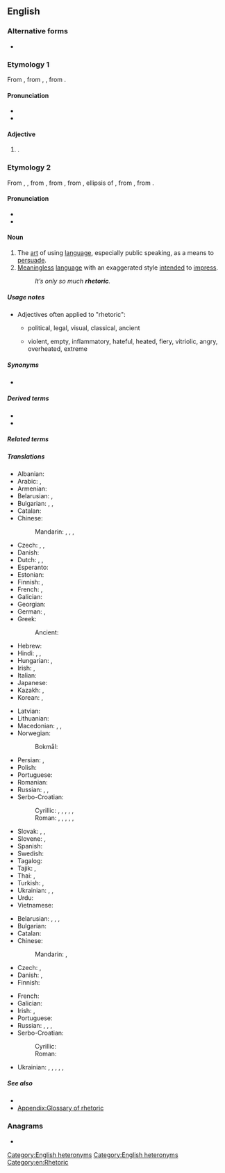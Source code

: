 ==English==
{{wikipedia}}

===Alternative forms===
* {{l|en|rhetorick}} {{qualifier|obsolete}}

===Etymology 1===
{{root|en|ine-pro|*werh₁-}}
From {{inh|en|enm|rethorik}}, from {{der|en|la|rēthoricus}}, {{m|la|rhētoricus}}, from {{der|en|grc|ῥητορῐκός}}.

====Pronunciation====
* {{IPA|en|/ɹɪˈtɒɹɪk/}}
* {{audio|en|LL-Q1860 (eng)-Vealhurl-rhetoric1.wav|Audio (UK)}}

====Adjective====
{{en-adj|?}}

# {{synonym of|en|rhetorical}}.

===Etymology 2===
From {{inh|en|enm|rethorik}}, {{m|enm|rhetoric}}, from {{der|en|fro|rhetorique}}, from {{der|en|la|rhētorica}}, from {{der|en|grc|ῥητορική}}, ellipsis of {{m|grc|[[ῥητορικὴ]] [[τέχνη]]}}, from {{m|grc|ῥητορικός||concerning public speech}}, from {{m|grc|ῥήτωρ||public speaker}}.

====Pronunciation====
* {{IPA|en|/ˈɹɛtəɹɪk/}}
* {{audio|en|LL-Q1860 (eng)-Vealhurl-rhetoric2.wav|Audio (UK)}}

====Noun====
{{en-noun|~}}

# The [[art]] of using [[language]], especially public speaking, as a means to [[persuade]].
# [[meaningless|Meaningless]] [[language]] with an exaggerated style [[intend]]ed to [[impress]].
#: ''It’s only so much '''rhetoric'''.''

=====Usage notes=====
* Adjectives often applied to "rhetoric":
** {{q|by kind or area of application}} political, legal, visual, classical, ancient
** {{q|by quality}} violent, empty, inflammatory, hateful, heated, fiery, vitriolic, angry, overheated, extreme

=====Synonyms=====
* {{l|en|wordcraft}}

=====Derived terms=====
* {{l|en|rhetorical}}
* {{l|en|rhetorician}}

=====Related terms=====
{{rootsee|en|werh₁}}

=====Translations=====
{{trans-top|art of using language for persuasion}}
* Albanian: {{t+|sq|retorikë|f}}
* Arabic: {{t|ar|بَلَاغَة|f}}, {{t|ar|فَصَاحَة|f}}
* Armenian: {{t|hy|հռետորաբանություն}}
* Belarusian: {{t|be|красамо́ўства|n}}, {{t|be|рыто́рыка|f}}
* Bulgarian: {{t+|bg|красноре́чие|n}}, {{t|bg|красноречи́вост|f}}, {{t+|bg|рито́рика|f}}
* Catalan: {{t+|ca|retòrica|f}}
* Chinese:
*: Mandarin: {{t+|cmn|修辭}}, {{t+|cmn|修辞|tr=xiūcí}}, {{t+|cmn|修辭學}}, {{t+|cmn|修辞学|tr=xiūcíxué}}
* Czech: {{t|cs|řečnictví|n}}, {{t+|cs|rétorika|f}}, {{t|cs|výřečnost|f}}
* Danish: {{t|da|retorik|c}}
* Dutch: {{t|nl|redekunde|f}}, {{t+|nl|retorica|f}}, {{t+|nl|retoriek|f}}
* Esperanto: {{t-needed|eo}}
* Estonian: {{t|et|retoorika}}
* Finnish: {{t+|fi|puhetaito}}, {{t+|fi|retoriikka}}
* French: {{t+|fr|rhétorique|f}}, {{t+|fr|discours|m}}
* Galician: {{t+|gl|retórica|f}}
* Georgian: {{t|ka|რიტორიკა}}
* German: {{t+|de|Rhetorik|f}}, {{t+|de|Redekunst|f}}
* Greek: {{t+|el|ρητορική|f}}
*: Ancient: {{t|grc|ῥητορική|f}}
* Hebrew: {{t+|he|רֶטוֹרִיקָה|f|tr=retórika}}
* Hindi: {{t|hi|वाक्पटुता|f}}, {{t+|hi|शब्दाडम्बर|m}}, {{t|hi|वक्रपटुता|f}}
* Hungarian: {{t+|hu|szónoklattan}}, {{t+|hu|retorika}}
* Irish: {{t|ga|reitric|f}}, {{t|ga|roscaireacht|f}}
* Italian: {{t+|it|retorica|f}}
* Japanese: {{t|ja|修辞学|tr=しゅうじがく, shūjigaku}}
* Kazakh: {{t|kk|шешендік}}, {{t|kk|риторика}}
* Korean: {{t+|ko|수사학(修辭學)}}, {{t+|ko|미사여구(美辭麗句)}}
{{trans-mid}}
* Latvian: {{t|lv|retorika|f}}
* Lithuanian: {{t|lt|retorika|f}}
* Macedonian: {{t|mk|реторика|f}}, {{t|mk|речитост|f}}, {{t|mk|красноречивост|f}}
* Norwegian:
*: Bokmål: {{t+|nb|retorikk|m}}
* Persian: {{t+|fa|بلاغت|tr=balâğat}}, {{t+|fa|فصاحت|tr=fasâhat}}
* Polish: {{t+|pl|retoryka|f}}
* Portuguese: {{t+|pt|retórica|f}}
* Romanian: {{t+|ro|retorică|f}}
* Russian: {{t+|ru|красноре́чие|n}}, {{t+|ru|красноба́йство|n}}, {{t+|ru|рито́рика|f}}
* Serbo-Croatian:
*: Cyrillic: {{t|sh|рето̀рика|f}}, {{t|sh|го̀во̄рнӣштво|n}}, {{t|sh|рѐчито̄ст|f}}, {{t|sh|рјѐчито̄ст|f}}, {{t|sh|краснорѐчиво̄ст|f}}, {{t|sh|краснорјѐчиво̄ст|f}}
*: Roman: {{t+|sh|retòrika|f}}, {{t+|sh|gòvōrnīštvo|n}}, {{t|sh|rèčitōst|f}}, {{t+|sh|rjèčitōst|f}}, {{t|sh|krasnorèčivōst|f}}, {{t+|sh|krasnorjèčivōst|f}}
* Slovak: {{t|sk|rečníctvo|n}}, {{t|sk|rétorika|f}}, {{t|sk|výrečnosť|f}}
* Slovene: {{t+|sl|govorništvo|n}}, {{t+|sl|retorika|f}}
* Spanish: {{t+|es|retórica|f}}
* Swedish: {{t+|sv|retorik|c}}
* Tagalog: {{t|tl|sayusay}}
* Tajik: {{t|tg|балоғат}}, {{t|tg|фасоҳат}}
* Thai: {{t|th|วาทศิลป์}}, {{t+|th|วาทศาสตร์}}
* Turkish: {{t+|tr|retorik}}, {{t+|tr|belagat}}
* Ukrainian: {{t|uk|красномо́вство|n}}, {{t|uk|красномо́вність|f}}, {{t|uk|рито́рика|f}}
* Urdu: {{t|ur|بَلاغَت|f|tr=balāġat}}
* Vietnamese: {{t+|vi|tu từ học}}
{{trans-bottom}}

{{trans-top|meaningless language}}
* Belarusian: {{t|be|шматсло́ўнасць|f}}, {{t|be|шматсло́ўе|n}}, {{t|be|пустасло́ўе|n}}, {{t|be|словаблу́дства|n}}
* Bulgarian: {{t+|bg|многосло́вие|n}}
* Catalan: {{t+|ca|retòrica|f}}
* Chinese:
*: Mandarin: {{t+|cmn|強詞奪理}}, {{t+|cmn|强词夺理|tr=qiángcíduólǐ}}
* Czech: {{t+|cs|rétorika|f}}, {{t|cs|floskule|f}}
* Danish: {{t|da|retorik|c}}, {{t|da|kancellistil|c}}
* Finnish: {{t+|fi|retoriikka}}
{{trans-mid}}
* French: {{t+|fr|rhétorique|f}}
* Galician: {{t+|gl|retórica|f}}
* Irish: {{t|ga|reitric|f}}, {{t|ga|roscaireacht|f}}
* Portuguese: {{t+|pt|retórica|f}}
* Russian: {{t+|ru|пустосло́вие|n}}, {{t+|ru|фразёрство|n}}, {{t+|ru|словоблу́дие|n}}, {{t+|ru|пустозво́нство|n}}
* Serbo-Croatian:
*: Cyrillic: {{t|sh|рето̀рика|f}}
*: Roman: {{t+|sh|retòrika|f}}
* Ukrainian: {{t+|uk|багатослі́вність|f}}, {{t|uk|марнослі́в'я|n}}, {{t|uk|марносло́вство|n}}, {{t|uk|пустослі́в'я|n}}, {{t|uk|словоблу́дство|n}}, {{t|uk|словоблу́ддя|n}}
{{trans-bottom}}

=====See also=====
* {{l|en|preterition}} <!-- you don't speak of something but you evoke it under a negative way -->
* [[Appendix:Glossary of rhetoric]]

===Anagrams===
* {{anagrams|en|a=cehiorrt|torchier}}

[[Category:English heteronyms]]
[[Category:English heteronyms]]
[[Category:en:Rhetoric]]